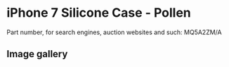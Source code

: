
# iPhone 7 Silicone Case - Pollen

Part number, for search engines, auction websites and such: MQ5A2ZM/A

## Image gallery

<div style={{ width: '100%', maxWidth: '768px' }}>
<GalleryComponent
    images={[
      {
        original: "/everysource/MQ5A2.webp",
        thumbnail: "/everypreview/MQ5A2.webp",
      },
      {
        original: "/everysource/MQ5A2_AV1_GOLD.webp",
        thumbnail: "/everypreview/MQ5A2_AV1_GOLD.webp",
      },
      {
        original: "/everysource/MQ5A2_AV1_JET_BLACK.webp",
        thumbnail: "/everypreview/MQ5A2_AV1_JET_BLACK.webp",
      },
      {
        original: "/everysource/MQ5A2_AV1_RED.webp",
        thumbnail: "/everypreview/MQ5A2_AV1_RED.webp",
      },
      {
        original: "/everysource/MQ5A2_AV1_SILVER.webp",
        thumbnail: "/everypreview/MQ5A2_AV1_SILVER.webp",
      },
      {
        original: "/everysource/MQ5A2_AV2.webp",
        thumbnail: "/everypreview/MQ5A2_AV2.webp",
      }
    ]}
  />
</div>